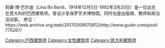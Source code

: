 {{expand|time=2017-03-08T17:23:44+00:00}}
{{refimprove|time=2017-03-08T17:23:44+00:00}}
莉娜·博·巴尔迪（Lina Bo Bardi，1914年12月5日-1992年3月20日）是一位出生在意大利的巴西建筑师。曾设计圣保罗艺术博物馆。同时也是出版商、教师和政治活动家。
参见：https://web.archive.org/web/20170309070812/http://www.guokr.com/post/775267/

[[Category:巴西建筑师|Category:巴西建筑师]]
[[Category:女性建筑师|Category:女性建筑师]]
[[Category:意大利建筑师|Category:意大利建筑师]]
